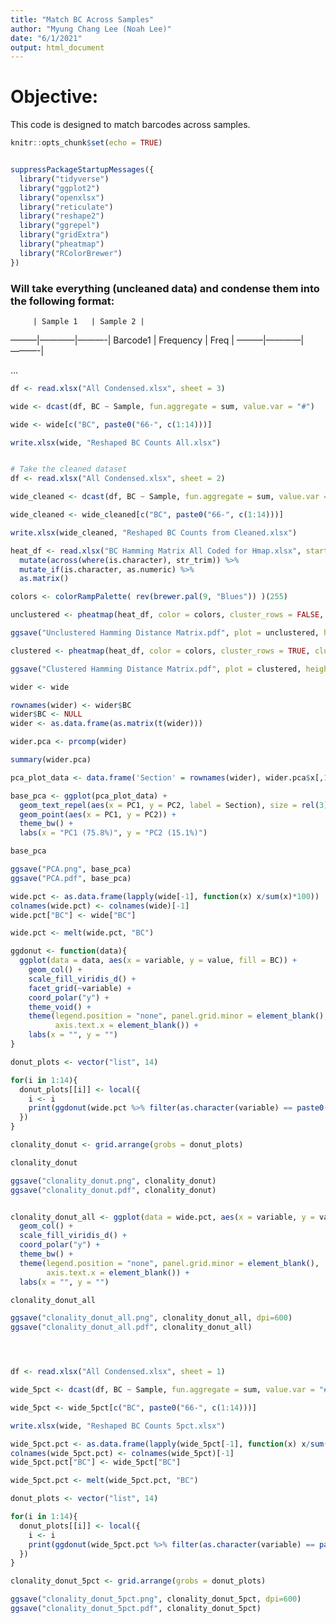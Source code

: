 ```yaml
---
title: "Match BC Across Samples"
author: "Myung Chang Lee (Noah Lee)"
date: "6/1/2021"
output: html_document
---
```


# Objective:
This code is designed to match barcodes across samples.

```r
knitr::opts_chunk$set(echo = TRUE)


suppressPackageStartupMessages({
  library("tidyverse")
  library("ggplot2")
  library("openxlsx")
  library("reticulate")
  library("reshape2")
  library("ggrepel")
  library("gridExtra")
  library("pheatmap")
  library("RColorBrewer")
})

```
### Will take everything (uncleaned data) and condense them into the following format:

         | Sample 1   | Sample 2 |
---------|------------|----------|
Barcode1 | Frequency  | Freq     |
---------|------------|----------|

...

```r

df <- read.xlsx("All Condensed.xlsx", sheet = 3)

wide <- dcast(df, BC ~ Sample, fun.aggregate = sum, value.var = "#")

wide <- wide[c("BC", paste0("66-", c(1:14)))]

write.xlsx(wide, "Reshaped BC Counts All.xlsx")


# Take the cleaned dataset
df <- read.xlsx("All Condensed.xlsx", sheet = 2)

wide_cleaned <- dcast(df, BC ~ Sample, fun.aggregate = sum, value.var = "#")

wide_cleaned <- wide_cleaned[c("BC", paste0("66-", c(1:14)))]

write.xlsx(wide_cleaned, "Reshaped BC Counts from Cleaned.xlsx")


```


```r

heat_df <- read.xlsx("BC Hamming Matrix All Coded for Hmap.xlsx", startRow = 3, rowNames = TRUE) %>% 
  mutate(across(where(is.character), str_trim)) %>% 
  mutate_if(is.character, as.numeric) %>% 
  as.matrix()

colors <- colorRampPalette( rev(brewer.pal(9, "Blues")) )(255)

unclustered <- pheatmap(heat_df, color = colors, cluster_rows = FALSE, cluster_cols = FALSE)

ggsave("Unclustered Hamming Distance Matrix.pdf", plot = unclustered, height = 10, width = 14)

clustered <- pheatmap(heat_df, color = colors, cluster_rows = TRUE, cluster_cols = TRUE)

ggsave("Clustered Hamming Distance Matrix.pdf", plot = clustered, height = 12.5, width = 17.5)

```








```r

wider <- wide

rownames(wider) <- wider$BC
wider$BC <- NULL
wider <- as.data.frame(as.matrix(t(wider)))

wider.pca <- prcomp(wider)

summary(wider.pca)

pca_plot_data <- data.frame('Section' = rownames(wider), wider.pca$x[,1:3])

base_pca <- ggplot(pca_plot_data) + 
  geom_text_repel(aes(x = PC1, y = PC2, label = Section), size = rel(3), max.overlaps=50) +
  geom_point(aes(x = PC1, y = PC2)) +
  theme_bw() +
  labs(x = "PC1 (75.8%)", y = "PC2 (15.1%)")

base_pca

ggsave("PCA.png", base_pca)
ggsave("PCA.pdf", base_pca)

```

```r

wide.pct <- as.data.frame(lapply(wide[-1], function(x) x/sum(x)*100))
colnames(wide.pct) <- colnames(wide)[-1]
wide.pct["BC"] <- wide["BC"]

wide.pct <- melt(wide.pct, "BC")

ggdonut <- function(data){
  ggplot(data = data, aes(x = variable, y = value, fill = BC)) +
    geom_col() +
    scale_fill_viridis_d() +
    facet_grid(~variable) +
    coord_polar("y") +
    theme_void() +
    theme(legend.position = "none", panel.grid.minor = element_blank(),
          axis.text.x = element_blank()) +
    labs(x = "", y = "")
}

donut_plots <- vector("list", 14)

for(i in 1:14){
  donut_plots[[i]] <- local({
    i <- i
    print(ggdonut(wide.pct %>% filter(as.character(variable) == paste0("66-",i))))
  })
}

clonality_donut <- grid.arrange(grobs = donut_plots)

clonality_donut

ggsave("clonality_donut.png", clonality_donut)
ggsave("clonality_donut.pdf", clonality_donut)


clonality_donut_all <- ggplot(data = wide.pct, aes(x = variable, y = value, fill = BC)) +
  geom_col() +
  scale_fill_viridis_d() +
  coord_polar("y") +
  theme_bw() +
  theme(legend.position = "none", panel.grid.minor = element_blank(),
        axis.text.x = element_blank()) +
  labs(x = "", y = "")

clonality_donut_all

ggsave("clonality_donut_all.png", clonality_donut_all, dpi=600)
ggsave("clonality_donut_all.pdf", clonality_donut_all)




df <- read.xlsx("All Condensed.xlsx", sheet = 1)

wide_5pct <- dcast(df, BC ~ Sample, fun.aggregate = sum, value.var = "#")

wide_5pct <- wide_5pct[c("BC", paste0("66-", c(1:14)))]

write.xlsx(wide, "Reshaped BC Counts 5pct.xlsx")

wide_5pct.pct <- as.data.frame(lapply(wide_5pct[-1], function(x) x/sum(x)*100))
colnames(wide_5pct.pct) <- colnames(wide_5pct)[-1]
wide_5pct.pct["BC"] <- wide_5pct["BC"]

wide_5pct.pct <- melt(wide_5pct.pct, "BC")

donut_plots <- vector("list", 14)

for(i in 1:14){
  donut_plots[[i]] <- local({
    i <- i
    print(ggdonut(wide_5pct.pct %>% filter(as.character(variable) == paste0("66-",i))))
  })
}

clonality_donut_5pct <- grid.arrange(grobs = donut_plots)

ggsave("clonality_donut_5pct.png", clonality_donut_5pct, dpi=600)
ggsave("clonality_donut_5pct.pdf", clonality_donut_5pct)


```

